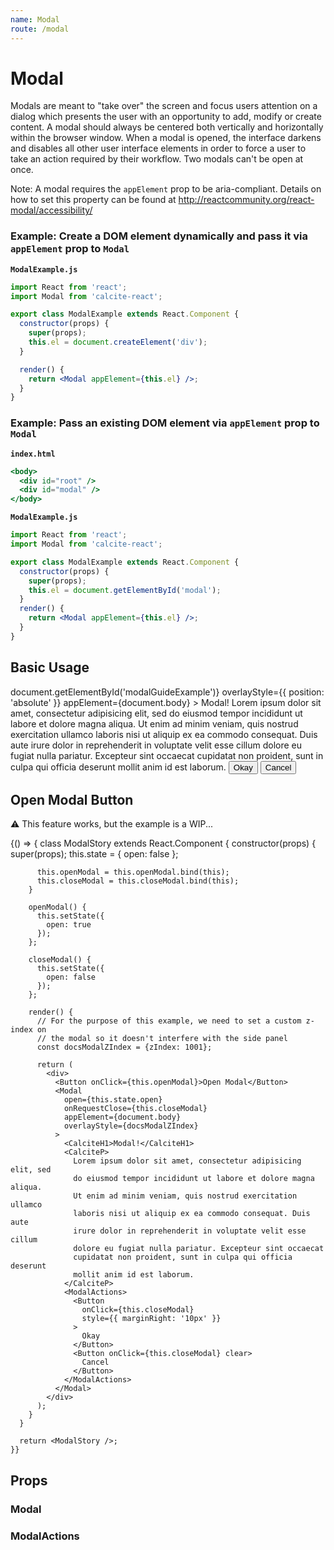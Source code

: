 ```yaml
---
name: Modal
route: /modal
---
```





# Modal

Modals are meant to "take over" the screen and focus users attention on a dialog which presents the user with an opportunity to add, modify or create content. A modal should always be centered both vertically and horizontally within the browser window. When a modal is opened, the interface darkens and disables all other user interface elements in order to force a user to take an action required by their workflow. Two modals can't be open at once.

Note: A modal requires the `appElement` prop to be aria-compliant. Details on how to set this property can be found at http://reactcommunity.org/react-modal/accessibility/

### Example: Create a DOM element dynamically and pass it via `appElement` prop to `Modal`

**`ModalExample.js`**

```jsx
import React from 'react';
import Modal from 'calcite-react';

export class ModalExample extends React.Component {
  constructor(props) {
    super(props);
    this.el = document.createElement('div');
  }

  render() {
    return <Modal appElement={this.el} />;
  }
}
```

### Example: Pass an existing DOM element via `appElement` prop to `Modal`

**`index.html`**

```jsx
<body>
  <div id="root" />
  <div id="modal" />
</body>
```

**`ModalExample.js`**

```jsx
import React from 'react';
import Modal from 'calcite-react';

export class ModalExample extends React.Component {
  constructor(props) {
    super(props);
    this.el = document.getElementById('modal');
  }
  render() {
    return <Modal appElement={this.el} />;
  }
}
```

## Basic Usage

<Playground>
  <GuideExample
    id="modalGuideExample"
    style={{ position: 'relative', height: '400px' }}
  >
    <Modal
      open={true}
      parentSelector={() => document.getElementById('modalGuideExample')}
      overlayStyle={{ position: 'absolute' }}
      appElement={document.body}
    >
      <CalciteH1>Modal!</CalciteH1>
      <CalciteP>
        Lorem ipsum dolor sit amet, consectetur adipisicing elit, sed do eiusmod
        tempor incididunt ut labore et dolore magna aliqua. Ut enim ad minim
        veniam, quis nostrud exercitation ullamco laboris nisi ut aliquip ex ea
        commodo consequat. Duis aute irure dolor in reprehenderit in voluptate
        velit esse cillum dolore eu fugiat nulla pariatur. Excepteur sint
        occaecat cupidatat non proident, sunt in culpa qui officia deserunt
        mollit anim id est laborum.
      </CalciteP>
      <ModalActions>
        <Button style={{ marginRight: '10px' }}>Okay</Button>
        <Button clear>Cancel</Button>
      </ModalActions>
    </Modal>
  </GuideExample>
</Playground>

## Open Modal Button

⚠️ This feature works, but the example is a WIP...

<Playground>
  {() => {
      class ModalStory extends React.Component {
        constructor(props) {
          super(props);
          this.state = {
            open: false
          };

          this.openModal = this.openModal.bind(this);
          this.closeModal = this.closeModal.bind(this);
        }

        openModal() {
          this.setState({
            open: true
          });
        };

        closeModal() {
          this.setState({
            open: false
          });
        };

        render() {
          // For the purpose of this example, we need to set a custom z-index on
          // the modal so it doesn't interfere with the side panel
          const docsModalZIndex = {zIndex: 1001};

          return (
            <div>
              <Button onClick={this.openModal}>Open Modal</Button>
              <Modal
                open={this.state.open}
                onRequestClose={this.closeModal}
                appElement={document.body}
                overlayStyle={docsModalZIndex}
              >
                <CalciteH1>Modal!</CalciteH1>
                <CalciteP>
                  Lorem ipsum dolor sit amet, consectetur adipisicing elit, sed
                  do eiusmod tempor incididunt ut labore et dolore magna aliqua.
                  Ut enim ad minim veniam, quis nostrud exercitation ullamco
                  laboris nisi ut aliquip ex ea commodo consequat. Duis aute
                  irure dolor in reprehenderit in voluptate velit esse cillum
                  dolore eu fugiat nulla pariatur. Excepteur sint occaecat
                  cupidatat non proident, sunt in culpa qui officia deserunt
                  mollit anim id est laborum.
                </CalciteP>
                <ModalActions>
                  <Button
                    onClick={this.closeModal}
                    style={{ marginRight: '10px' }}
                  >
                    Okay
                  </Button>
                  <Button onClick={this.closeModal} clear>
                    Cancel
                  </Button>
                </ModalActions>
              </Modal>
            </div>
          );
        }
      }

      return <ModalStory />;
    }}

</Playground>

## Props

### Modal

<PropsTable of={Modal} />

### ModalActions

<PropsTable of={ModalActions} />
